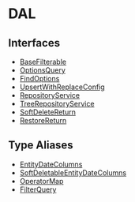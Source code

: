 
# DAL

## Interfaces

- [BaseFilterable](DAL/interfaces/types.DAL.BaseFilterable.mdx)
- [OptionsQuery](DAL/interfaces/types.DAL.OptionsQuery.mdx)
- [FindOptions](DAL/interfaces/types.DAL.FindOptions.mdx)
- [UpsertWithReplaceConfig](DAL/interfaces/types.DAL.UpsertWithReplaceConfig.mdx)
- [RepositoryService](DAL/interfaces/types.DAL.RepositoryService.mdx)
- [TreeRepositoryService](DAL/interfaces/types.DAL.TreeRepositoryService.mdx)
- [SoftDeleteReturn](DAL/interfaces/types.DAL.SoftDeleteReturn.mdx)
- [RestoreReturn](DAL/interfaces/types.DAL.RestoreReturn.mdx)

## Type Aliases

- [EntityDateColumns](DAL/types/types.DAL.EntityDateColumns.mdx)
- [SoftDeletableEntityDateColumns](DAL/types/types.DAL.SoftDeletableEntityDateColumns.mdx)
- [OperatorMap](DAL/types/types.DAL.OperatorMap.mdx)
- [FilterQuery](DAL/types/types.DAL.FilterQuery.mdx)

